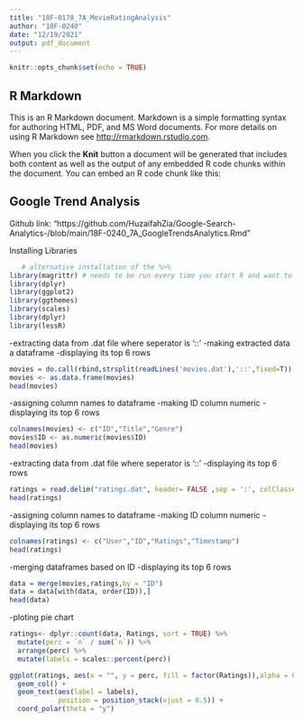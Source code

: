 ```yaml
---
title: "18F-0178_7A_MovieRatingAnalysis"
author: "18F-0240"
date: "12/19/2021"
output: pdf_document
---
```


```r
knitr::opts_chunk$set(echo = TRUE)
```

## R Markdown

This is an R Markdown document. Markdown is a simple formatting syntax for authoring HTML, PDF, and MS Word documents. For more details on using R Markdown see <http://rmarkdown.rstudio.com>.

When you click the **Knit** button a document will be generated that includes both content as well as the output of any embedded R code chunks within the document. You can embed an R code chunk like this:

## Google Trend Analysis
Github link: "https://github.com/HuzaifahZia/Google-Search-Analytics-/blob/main/18F-0240_7A_GoogleTrendsAnalytics.Rmd"

Installing Libraries
```r
   # alternative installation of the %>%
library(magrittr) # needs to be run every time you start R and want to use %>%
library(dplyr)
library(ggplot2)
library(ggthemes)
library(scales)
library(dplyr)
library(lessR)
```

-extracting data from .dat file where seperator is '::'
-making extracted data a dataframe
-displaying its top 6 rows
```r
movies = do.call(rbind,strsplit(readLines('movies.dat'),'::',fixed=T))
movies <- as.data.frame(movies)
head(movies)
```

-assigning column names to dataframe
-making ID column numeric
-displaying its top 6 rows
```r
colnames(movies) <- c("ID","Title","Genre")
movies$ID <- as.numeric(movies$ID)
head(movies)
```

-extracting data from .dat file where seperator is '::'
-displaying its top 6 rows
```r
ratings = read.delim("ratings.dat", header= FALSE ,sep = ':', colClasses = c(NA, "NULL"))
head(ratings)
```
-assigning column names to dataframe
-making ID column numeric
-displaying its top 6 rows
```r
colnames(ratings) <- c("User","ID","Ratings","Timestamp")
head(ratings)
```

-merging dataframes based on ID
-displaying its top 6 rows
```r
data = merge(movies,ratings,by = "ID")
data = data[with(data, order(ID)),]
head(data)
```

-ploting pie chart
```r
ratings<- dplyr::count(data, Ratings, sort = TRUE) %>% 
  mutate(perc = `n` / sum(`n`)) %>% 
  arrange(perc) %>%
  mutate(labels = scales::percent(perc))

ggplot(ratings, aes(x = "", y = perc, fill = factor(Ratings)),alpha = 0.8) +
  geom_col() +
  geom_text(aes(label = labels),
            position = position_stack(vjust = 0.5)) +
  coord_polar(theta = "y")
```

